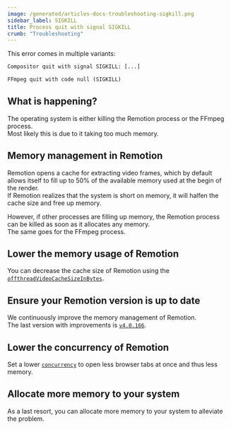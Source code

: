 ```yaml
---
image: /generated/articles-docs-troubleshooting-sigkill.png
sidebar_label: SIGKILL
title: Process quit with signal SIGKILL
crumb: "Troubleshooting"
---
```


This error comes in multiple variants:

```txt title="Remotion Rust process killed"
Compositor quit with signal SIGKILL: [...]
```

```txt title="FFmpeg process killed"
FFmpeg quit with code null (SIGKILL)
```

## What is happening?

The operating system is either killing the Remotion process or the FFmpeg process.  
Most likely this is due to it taking too much memory.

## Memory management in Remotion

Remotion opens a cache for extracting video frames, which by default allows itself to fill up to 50% of the available memory used at the begin of the render.  
If Remotion realizes that the system is short on memory, it will halfen the cache size and free up memory.

However, if other processes are filling up memory, the Remotion process can be killed as soon as it allocates any memory.  
The same goes for the FFmpeg process.

## Lower the memory usage of Remotion

You can decrease the cache size of Remotion using the [`offthreadVideoCacheSizeInBytes`](`/docs/renderer/select-composition#offthreadvideocachesizeinbytes`).

## Ensure your Remotion version is up to date

We continuously improve the memory management of Remotion.  
The last version with improvements is [`v4.0.166`](https://remotion.dev/changelog).

## Lower the concurrency of Remotion

Set a lower [`concurrency`](/docs/terminology/concurrency) to open less browser tabs at once and thus less memory.

## Allocate more memory to your system

As a last resort, you can allocate more memory to your system to alleviate the problem.
